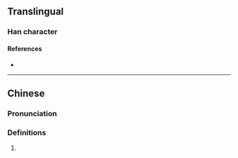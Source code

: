 {{character info/new}}
==Translingual==

===Han character===
{{Han char|rn=86|rad=火|as=02|sn=6|four=|canj=FOK|ids=⿰火攵}}

====References====
* {{Han ref|kx=0667.020|dkj=18899|hdz=32192.050|uh=7087|ud=28807}}

----

==Chinese==
{{zh-forms}}

===Pronunciation===
{{zh-pron
|m=pū
|c=pok3
|mc=
|oc=
|ma=
|cat=
}}

===Definitions===
{{zh-hanzi}}

# {{rfdef|lang=zh}}